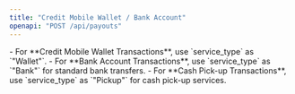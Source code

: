 ```yaml
---
title: "Credit Mobile Wallet / Bank Account"
openapi: "POST /api/payouts"
---
```


<Note>
- For **Credit Mobile Wallet Transactions**, use `service_type` as `"Wallet"`.
- For **Bank Account Transactions**, use `service_type` as `"Bank"` for standard bank transfers.
- For **Cash Pick-up Transactions**, use `service_type` as `"Pickup"` for cash pick-up services.

</Note>
